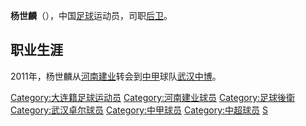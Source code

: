{{Football player infobox
| playername = 杨世麟
| image =
| fullname = 杨世麟
| height = 180厘米
| nickname =
| dateofbirth = {{Birth date and age|year=1987|month=12|day=8}}
| cityofbirth =
| countryofbirth = {{flagicon|CHN}}[[中国|中国]][[大连|大连]]
| currentclub = 
| clubnumber = 
| position = [[后卫_(足球)|后卫]]
| youthyears =
| youthclubs =
| years = 2006-2008<br/>2009-2010 <br/>2011
| clubs = [[辽宁宏运|辽宁宏运]]<br/>[[河南建业|河南建业]]<br/>[[湖北武汉中博职业足球俱乐部|武汉中博]]
| caps(goals) =
| nationalyears =
| nationalteam =
| nationalcaps(goals) =
| pcupdate = 2009年3月22日 (日) 04:47 (UTC)
| ntupdate = 2009年3月22日 (日) 04:47 (UTC)
| manageryears =
| managerclubs =
}}

'''杨世麟'''（{{bd|1987年|12月8日|catIdx=Y}}），中国[[足球|足球]]运动员，司职[[后卫_(足球)|后卫]]。

==职业生涯==
2011年，杨世麟从[[河南建业|河南建业]]转会到[[中甲|中甲]]球队[[湖北武汉中博职业足球俱乐部|武汉中博]]。


{{中国足球运动员小作品}}

{{2009年河南建业名单}}
{{2010年中超分类名单河南}}
{{2011年中甲分类名单武汉}}

{{DEFAULTSORT:YANG Shilin}}
[[Category:大连籍足球运动员|Category:大连籍足球运动员]]
[[Category:河南建业球员|Category:河南建业球员]]
[[Category:足球後衛|Category:足球後衛]]
[[Category:武汉卓尔球员|Category:武汉卓尔球员]]
[[Category:中甲球员|Category:中甲球员]]
[[Category:中超球员|Category:中超球员]]
[[Category:杨姓|S]]